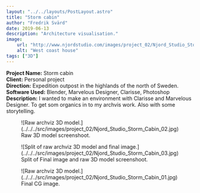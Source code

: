 ```yaml
---
layout: "../../layouts/PostLayout.astro"
title: "Storm cabin"
author: "Fredrik Svärd"
date: 2019-06-13
description: "Architecture visualisation."
image:
    url: "http://www.njordstudio.com/images/project_02/Njord_Studio_Storm_Cabin_01.jpg"
    alt: "West coast house"
tags: ["3D"]
---
```



<b>Project Name:</b> Storm cabin<br />
<b>Client:</b> Personal project<br />
<b>Direction:</b> Expedition outpost in the highlands of the north of Sweden.<br />
<b>Software Used:</b> Blender, Marvelous Designer, Clarisse, Photoshop<br />
<b>Description:</b> I wanted to make an environment with Clarisse and Marvelous Designer. To get som organics in to my archvis work. Also with some storytelling.<br />

<figure data-lightbox="true">
    ![Raw archviz 3D model.](../../../src/images/project_02/Njord_Studio_Storm_Cabin_02.jpg)
    <figcaption>Raw 3D model screenshoot.</figcaption>
</figure>

<figure data-lightbox="true">
    ![Split of raw archviz 3D model and final image.](../../../src/images/project_02/Njord_Studio_Storm_Cabin_03.jpg)
    <figcaption>Split of Final image and raw 3D model screenshoot.</figcaption>
</figure>

<figure data-lightbox="true">
    ![Raw archviz 3D model.](../../../src/images/project_02/Njord_Studio_Storm_Cabin_01.jpg)
    <figcaption>Final CG image.</figcaption>
</figure>